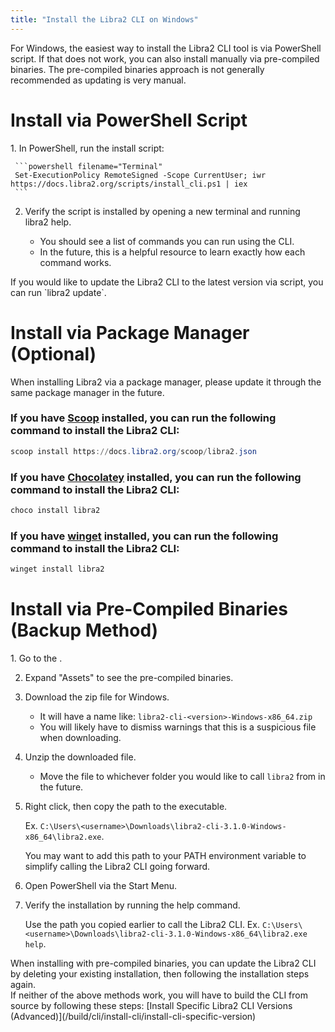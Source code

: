 ```yaml
---
title: "Install the Libra2 CLI on Windows"
---
```



For Windows, the easiest way to install the Libra2 CLI tool is via PowerShell script. If that does not work, you can also install manually via pre-compiled binaries. The pre-compiled binaries approach is not generally recommended as updating is very manual.

# Install via PowerShell Script

<Steps>
  1. In PowerShell, run the install script:

     ```powershell filename="Terminal"
     Set-ExecutionPolicy RemoteSigned -Scope CurrentUser; iwr https://docs.libra2.org/scripts/install_cli.ps1 | iex
     ```

  2. Verify the script is installed by opening a new terminal and running libra2 help.

     - You should see a list of commands you can run using the CLI.
     - In the future, this is a helpful resource to learn exactly how each command works.
</Steps>

<Aside type="note" emoji="ℹ️">
  If you would like to update the Libra2 CLI to the latest version via script, you can run `libra2 update`.
</Aside>

# Install via Package Manager (Optional)

<Aside type="note">
  When installing Libra2 via a package manager, please update it through the same package manager in the future.
</Aside>

### If you have [Scoop](https://scoop.sh/) installed, you can run the following command to install the Libra2 CLI:

```powershell filename="Terminal"
scoop install https://docs.libra2.org/scoop/libra2.json
```

### If you have [Chocolatey](https://chocolatey.org/) installed, you can run the following command to install the Libra2 CLI:

```powershell filename="Terminal"
choco install libra2
```

### If you have [winget](https://winget.run/) installed, you can run the following command to install the Libra2 CLI:

```powershell filename="Terminal"
winget install libra2
```

# Install via Pre-Compiled Binaries (Backup Method)

<Steps>
  1. Go to the .

  2. Expand "Assets" to see the pre-compiled binaries.

  3. Download the zip file for Windows.

     - It will have a name like: `libra2-cli-<version>-Windows-x86_64.zip`
     - You will likely have to dismiss warnings that this is a suspicious file when downloading.

  4. Unzip the downloaded file.

     - Move the file to whichever folder you would like to call `libra2` from in the future.

  5. Right click, then copy the path to the executable.

     Ex. `C:\Users\<username>\Downloads\libra2-cli-3.1.0-Windows-x86_64\libra2.exe`.

     <Aside type="note" emoji="ℹ️">
       You may want to add this path to your PATH environment variable to simplify calling the Libra2 CLI going forward.
     </Aside>

  6. Open PowerShell via the Start Menu.

  7. Verify the installation by running the help command.

     Use the path you copied earlier to call the Libra2 CLI.
     Ex. `C:\Users\<username>\Downloads\libra2-cli-3.1.0-Windows-x86_64\libra2.exe help`.
</Steps>

<Aside type="note" emoji="ℹ️">
  When installing with pre-compiled binaries, you can update the Libra2 CLI by deleting your existing installation, then following the installation steps again.
</Aside>

<Aside type="caution">
  If neither of the above methods work, you will have to build the CLI from source by following these steps: [Install Specific Libra2 CLI Versions (Advanced)](/build/cli/install-cli/install-cli-specific-version)
</Aside>
